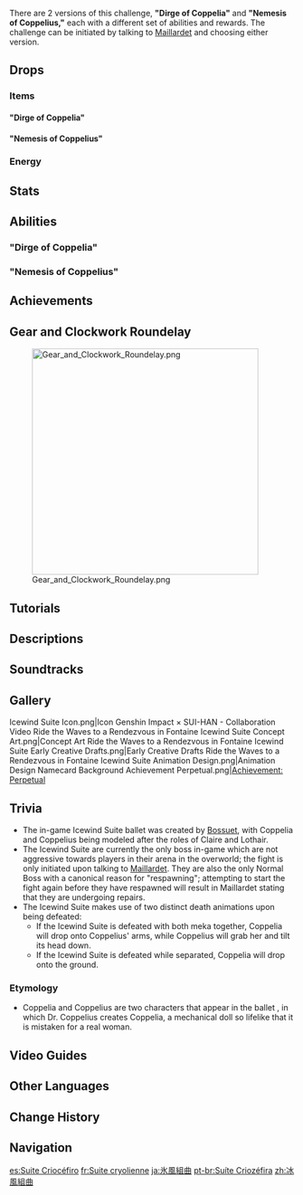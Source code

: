 {{Enemy Infobox
|title    = Icewind Suite: Duality, Side A;Icewind Suite: Duality, Side B
|dmgtype  = Anemo
|dmgtype2 = Cryo
|image    = Enemy Icewind Suite.png
|area     = Court of Fontaine Region
|region   = Fontaine
|type     = Normal Bosses
|family   = Automatons
|group    = Clockwork Meka
|drops    = Artificed Spare Clockwork Component — Coppelia,Artificed Spare Clockwork Component — Coppelius
|weakpoint = no
}}
{{Enemy Intro}}

There are 2 versions of this challenge, '''"Dirge of Coppelia"''' and '''"Nemesis of Coppelius,"''' each with a different set of abilities and rewards. The challenge can be initiated by talking to [[Maillardet]] and choosing either version.

==Drops==
===Items===
===="Dirge of Coppelia"====
{{World Boss Rewards
|gem         = Vayuda Turquoise
|exclusive   = Artificed Spare Clockwork Component — Coppelia
|sets        = Berserker,Instructor,The Exile,Lucky Dog,Prayers to Springtime,Gladiator's Finale,Wanderer's Troupe
}}

===="Nemesis of Coppelius"====
{{World Boss Rewards
|gem         = Shivada Jade
|exclusive   = Artificed Spare Clockwork Component — Coppelius
|sets        = Berserker,Instructor,The Exile,Lucky Dog,Prayers to Springtime,Gladiator's Finale,Wanderer's Troupe
}}

===Energy===
{{Energy Drops
|hp1   = 75
|o1    = 1
|hp2   = 50
|o2    = 1
|hp3   = 25
|o3    = 1
|hp4   = 0
|o4    = 1
|p4    = 3
}}

==Stats==
{{Enemy Stats
|cryo_res     = 70%
|anemo_res    = 70%

|res2         = Beginning of Fight
|resglobal2   = 310%
|cryo_res2    = 370%
|anemo_res2   = 370%

|res3         = Coppelia's Climax
|resglobal3   = 35%
|cryo_res3    = 95%
|anemo_res3   = 95%

|hp_ratio     = 15
|hp_type      = 2
|atk_ratio    = 5
|atk_type     = 2
}}

==Abilities==
==="Dirge of Coppelia"===
{{Enemy Attacks
|name_1      = Double Spin
|desc_1      = Coppelia and Coppelius each performs a melee attack with their fan and cape, dealing '''60% ATK''' as {{Color|Anemo DMG}} and {{Color|Cryo DMG}}.

|name_2      = Stationary Lift
|desc_2      = Coppelius skates in a small circle, dealing '''70% ATK''' as {{Color|Cryo DMG}} and leaving a trail of ice shards. The ice shards detonate shortly after, dealing '''80% ATK''' as {{Color|Cryo DMG}}.

|name_3      = Glacial Flourish
|desc_3      = Coppelius raises his cane before tapping it on the ground, sending out a trail of ice, dealing '''80% ATK''' as {{Color|Cryo DMG}}.

|name_4      = Shard Spray
|desc_4      = Coppelius spins his cane to shoot forward many icicles, each dealing '''75% ATK''' as {{Color|Cryo DMG}}.

|name_5      = Coppelia's Climax
|desc_5      = Coppelia and Coppelius move to the center of the arena and initiate Climax. Climax will trigger when 30 seconds have passed since the beginning of the fight or the last Climax, upon reaching '''71%''' of their Max [[HP]], or at the beginning of the fight while in the [[Spiral Abyss]].
* Three Whirlwinds of Dirge will spawn on the arena and slowly move in a clockwise direction.
** Whirlwinds of Dirge are initially Anemo-infused. However, if hit by Coppelius's ice blades, they will become Cryo-infused.
** Anemo-infused whirlwinds deal '''15% ATK''' as {{Color|Anemo DMG}} every 0.5 seconds and continuously [[Vacuum Field|drags]] players towards the center.
** Cryo-infused whirlwinds deal '''25% ATK''' as {{Color|Cryo DMG}} and {{Color|Anemo DMG}} simultaneously every 0.5 seconds.
* Coppelia will perform the following sequence of attacks, dealing {{Color|Anemo DMG}}:
** 2 swipes with her fan ('''60% ATK''', '''60% ATK''', second hit deals half DMG if first hit lands)
** A pulse of wind ('''90% ATK''')
** 2 swipes with her fan ('''92% ATK''', '''92% ATK''', second hit deals half DMG if first hit lands)
** 2 pulses of wind ('''90% ATK''', '''90% ATK''')
* Coppelius will perform the following sequence of attacks, dealing {{Color|Cryo DMG}}:
** 2 swings of his cane ('''60% ATK''',  '''60% ATK''')
** Skates in a small circle, dealing DMG to players in his path, then skates to the edge of the arena ('''80% ATK''')
** Fires 2 ice blades at the player after a bow ('''100% ATK''', '''100% ATK''', second hit deals 0.25× DMG if first hit lands)
** Skates in a full circle around the arena, dealing DMG to players in his path, then returns to Coppelia ('''40% ATK''')
* The above sequences will repeat 3 times if Climax is not interrupted.
* During Climax, the duo will increase their [[RES]] to all DMG by '''25%''' during every sequence. Hitting them with a {{Pneuma}} attack will remove this RES increase. Additionally, the pulses of wind released by Coppelia will have a much smaller AoE and have their DMG reduced to '''60% ATK'''. Hitting them with 3 {{Pneuma}} attacks during a single Climax will interrupt the Climax and stun the duo for a short period of time.
|file_5_2     = Icewind Suite Coppelia's Climax 2
|file_5_3     = Icewind Suite Coppelia's Climax 3
|caption_5_3  = Stunned
|file_5_4     = Icewind Suite Coppelia's Climax 4
|caption_5_4  = Stunned While Separated
}}

==="Nemesis of Coppelius"===
{{Enemy Attacks
|name_1      = Double Spin
|desc_1      = Coppelia and Coppelius each performs a melee attack with their fan and cape, dealing '''60% ATK''' as {{Color|Anemo DMG}} and {{Color|Cryo DMG}}.

|name_2      = Death Spiral
|desc_2      = Coppelius spins Coppelia around himself, dealing '''30% ATK × 5''' as {{Color|Anemo DMG}}.

|name_3      = Throw Jump
|desc_3      = Coppelius throws Coppelia airborne, who deals '''60% ATK''' as {{Color|Anemo DMG}} upon landing before returning to Coppelius while rapidly spinning, dealing '''15% ATK''' as {{Color|Anemo DMG}} every 0.3s to players that come in contact.

|name_4      = Salchow Jump
|desc_4      = Coppelia shoots 3 orbs at the player with her fan, each dealing '''75% ATK''' as {{Color|Anemo DMG}}.

|name_5      = Coppelius's Climax
|desc_5      = Coppelia and Coppelius move to the center of the arena and initiate Climax. Climax will trigger when 30 seconds have passed since the beginning of the fight or the last Climax, upon reaching '''71%''' of their Max [[HP]], or at the beginning of the fight while in the [[Spiral Abyss]].
* Three Retributive Frosthearts will spawn. They will periodically unleash a blast, dealing '''60% ATK''' as {{Color|Cryo DMG}}.
* Coppelius will perform the following sequence of attacks, dealing {{Color|Cryo DMG}}:
** 3 sweeps with his cape ('''90% ATK''', '''90% ATK''', '''100% ATK''', subsequent hits will deal 0.2× DMG if first or second hit lands)
** Gains a {{Frozen}} [[Shield/Enemy|shield]]. The shield can be damaged normally using [[Elemental Reaction]]s, but will also immediately break upon being hit by an {{Ousia}} attack.{{Elemental Shield Data|Cryo|8}}
** Swings his cane, skates in a small circle, then sweeps with his cape ('''100% ATK''', '''100% ATK''', '''100% ATK''', subsequent hits will deal 0.2× DMG if first or second hit lands)
* Coppelia will perform the following sequence of attacks, dealing {{Color|Anemo DMG}}:
** Fires 3 wind blades at the player ('''100% ATK''', '''100% ATK''', '''100% ATK''')
** Spins as she returns to Coppelius ('''25% ATK''' per 0.3s)
* The above sequences will repeat 3 times if Climax is not interrupted.
* Hitting the duo with 3 {{Ousia}} attacks during a single Climax will interrupt the Climax and stun them for a short period of time.
|file_5_2     = Icewind Suite Coppelius's Climax 2
|file_5_3     = Icewind Suite Coppelius's Climax 3
|caption_5_3  = Stunned
|file_5_4     = Icewind Suite Coppelius's Climax 4
|caption_5_4  = Stunned While Separated
}}

==Achievements==
{{Achievement Topic Table|topic=Icewind Suite|requirements=1}}

==Gear and Clockwork Roundelay==
{{Description|A gift from the Fontaine Research Institute, this frosty performance is put on by exquisite clockwork meka. Upon the garden dance floor on the north side of Erinnyes, Coppelius and Coppelia are waiting for anyone willing to join in their eternal waltz.<br><br>{{Color|help|Your decisions when speaking with Maillardet will determine if you will challenge the Ousia "Dirge of Coppelia" or the Pneuma "Nemesis of Coppelius," as well as the [[Character Ascension Material]]s obtained from the [[Ley Line Blossom]] after completing the challenge.}}}}
[[File:Gear and Clockwork Roundelay.png|400px]]

==Tutorials==
{{Tutorial|Icewind Suite Drops; Icewind Suite: Dirge of Coppelia; Icewind Suite: Nemesis of Coppelius}}

==Descriptions==
{{Description|A gift from the [[Fontaine Research Institute]], it is composed of two pieces, Dirge of Coppelia and Nemesis of Coppelius.<br><br>{{Color|bp|The dialogue choices selected determine the challenge and the reward attributes.}}|[[Adventurer Handbook]]}}
{{Description|Artificed Dancers developed by the Fontaine Research Institute.<br>[[Bossuet]] originally intended for Artificed Dancers to be works of art that transcended the era of mechanical reproduction. But after Bossuet was forced to resign, the project was taken over by [[Maillardet]], who had his own unique understanding of what he wanted to achieve. As a result, while their features were perfected during the course of its development, the Artificed Dancers gradually strayed from Bossuet's original vision.|[[Archive]]}}

==Soundtracks==
{{Soundtracks by Category Table|type=combat}}

==Gallery==
<gallery>
Icewind Suite Icon.png|Icon
Genshin Impact × SUI-HAN - Collaboration Video
Ride the Waves to a Rendezvous in Fontaine Icewind Suite Concept Art.png|Concept Art
Ride the Waves to a Rendezvous in Fontaine Icewind Suite Early Creative Drafts.png|Early Creative Drafts
Ride the Waves to a Rendezvous in Fontaine Icewind Suite Animation Design.png|Animation Design
Namecard Background Achievement Perpetual.png|[[Achievement: Perpetual]]
</gallery>

==Trivia==
* The in-game Icewind Suite ballet was created by [[Bossuet]], with Coppelia and Coppelius being modeled after the roles of Claire and Lothair.
* The Icewind Suite are currently the only boss in-game which are not aggressive towards players in their arena in the overworld; the fight is only initiated upon talking to [[Maillardet]]. They are also the only Normal Boss with a canonical reason for "respawning"; attempting to start the fight again before they have respawned will result in Maillardet stating that they are undergoing repairs.
* The Icewind Suite makes use of two distinct death animations upon being defeated:
** If the Icewind Suite is defeated with both meka together, Coppelia will drop onto Coppelius' arms, while Coppelius will grab her and tilt its head down.
** If the Icewind Suite is defeated while separated, Coppelia will drop onto the ground.
===Etymology===
* Coppelia and Coppelius are two characters that appear in the ballet ''{{w|Coppélia}}'', in which Dr. Coppelius creates Coppelia, a mechanical doll so lifelike that it is mistaken for a real woman.

==Video Guides== 
{{EVT 
|video1   = https://youtu.be/u-hV5fm-HPE
|caption1 = How to EASILY Beat Icewind Suite in Genshin Impact - Free to Play Friendly!

|video2   = https://youtu.be/_d2F_1QoKZQ
|caption2 = EVERYTHING You Need to Know about Icewind Suite - Detailed Boss Guide
}}

==Other Languages==
{{Other Languages
|1_en      = Icewind Suite
|1_zhs     = 冰风组曲
|1_zhs_rm  = Bīngfēng Zǔqǔ
|1_zht     = 冰風組曲
|1_zht_rm  = Bīngfēng Zǔqǔ
|1_zh_tl   = Ice and Wind {{w|Suite (music)|Suite}}
|1_ja      = 氷風組曲
|1_ja_rm   = Hyoufuu Kumikyoku{{Assumed}}
|1_ja_tl   = Ice and Wind Suite
|1_ko      = 얼음 바람 모음곡
|1_ko_tl   = Ice Wind Suite
|1_es      = Suite Criocéfiro
|1_es_tl   = Cryo Zephyr Suite
|1_fr      = Suite cryolienne
|1_fr_tl   = Cryolian Suite
|1_fr_note = Portmanteau of [[Cryo]] and {{Fr|éolienne|aeolian.}} {{Fr|Cryolienne}} is almost an anagram of {{w|crinoline}} (replacing ''Y'' with ''I'', and removing an ''E''), fitting with Coppelia's outfit.
|1_ru      = Сюита ледяного ветра
|1_ru_tl   = Icewind Suite
|1_th      = Icewind Suite
|1_vi      = Liên Khúc Gió Băng
|1_vi_tl   = Ice and Wind {{w|Medley (music)|Medley}}
|1_de      = Eiswind-Suite
|1_de_tl   = Icewind Suite
|1_id      = Icewind Suite
|1_pt      = Suíte Criozéfira
|1_pt_tl   = 
|1_tr      = Buzul Rüzgarı Süiti
|1_tr_tl   = Icy Wind Suite
|1_it      = Suite del Vento glaciale
|1_it_tl   = Icewind Suite

|2_en      = "Dirge of Coppelia"
|2_zhs     = 「歌裴莉娅的葬送」
|2_zhs_rm  = "Gēpéilìyà de Zàngsòng"
|2_zht     = 「歌裴莉婭的葬送」
|2_zht_rm  = "Gēpéilìyà de Zàngsòng"
|2_zh_tl   = "Coppelia's Funeral"
|2_ja      = 「コッペリアの葬送」
|2_ja_rm   = "Kopperia no Sousou"
|2_ja_tl   = "Coppelia's Funeral"
|2_ko      = 「코펠리아<->의 장송」
|2_ko_tl   = "Coppelia's Funeral"
|2_es      = Funeral de Coppélia
|2_es_tl   = Funeral of Coppelia
|2_fr      = «&nbsp;Inhumation de Coppelia&nbsp;»
|2_fr_tl   = "Burial of Coppelia"
|2_ru      = «Погребение Коппелии»
|2_ru_tl   = "Burial of Coppelia"
|2_th      = "ฝังมรณะแห่ง Coppelia"
|2_th_rm   = 
|2_th_tl   = 
|2_vi      = "Bi Ca Của Coppelia"
|2_vi_tl   = 
|2_de      = „Coppelias Begräbnis“
|2_de_tl   = "Coppelia's Burial"
|2_id      = "Dirge of Coppelia"
|2_pt      = "Inumação de Coppelia"
|2_pt_tl   = 
|2_tr      = "Coppelia'nın Cenazesi"
|2_tr_tl   = "Coppelia's Funeral"
|2_it      = Trenodia di Coppelia
|2_it_tl   = Threnody of Coppelia

|3_en      = "Nemesis of Coppelius"
|3_zhs     = 「科培琉司的劫罚」
|3_zhs_rm  = "Kēpéiliúsī de Jiéfá"
|3_zht     = 「科培琉司的劫罰」
|3_zht_rm  = "Kēpéiliúsī de Jiéfá"
|3_zh_tl   = 
|3_ja      = 「コペリウスの劫罰」
|3_ja_rm   = "Koperiusu no Goubatsu"
|3_ja_tl   = 
|3_ko      = 「코펠리우스<->의 겁벌」
|3_ko_tl   = "Coppelius' Nemesis"
|3_es      = Condena de Coppélius
|3_es_tl   = Condemnation of Coppelius
|3_fr      = «&nbsp;Châtiment de Coppelius&nbsp;»
|3_fr_tl   = "Punishment of Coppelius"
|3_ru      = «Воздаяние Коппелиуса»
|3_ru_tl   = "Retribution of Coppelius"
|3_th      = "ทัณฑ์นิรันดร์ของ Coppelius"
|3_th_rm   = 
|3_th_tl   = 
|3_vi      = "Quả Báo Của Coppelius"
|3_vi_tl   = 
|3_de      = „Coppelius’ Bestrafung“
|3_de_tl   = "Coppelius's Punishment"
|3_id      = "Nemesis of Coppelius"
|3_pt      = "Castigo de Coppelius"
|3_pt_tl   = 
|3_tr      = "Coppelius'un İntikamı"
|3_tr_tl   = "Coppelius's Vengeance"
|3_it      = Nemesi di Coppelius
|3_it_tl   = Nemesis of Coppelius
}}

==Change History==
{{Change History|4.0}}

==Navigation==
{{Enemy Navbox|Bosses}}

[[es:Suite Criocéfiro]]
[[fr:Suite cryolienne]]
[[ja:氷風組曲]]
[[pt-br:Suíte Criozéfira]]
[[zh:冰風組曲]]